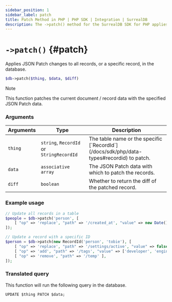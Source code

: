 ```yaml
---
sidebar_position: 1
sidebar_label: patch
title: Patch Method in PHP | PHP SDK | Integration | SurrealDB
description: The ->patch() method for the SurrealDB SDK for PHP applies JSON patch changes to records in the database.
---
```



# `->patch()` {#patch}

Applies JSON Patch changes to all records, or a specific record, in the database.

```php title="Method Syntax"
$db->patch($thing, $data, $diff)
```

> [!NOTE]
> This function patches the current document / record data with the specified JSON Patch data.


### Arguments
<table>
    <thead>
        <tr>
            <th colspan="2" scope="col">Arguments</th>
			<th colspan="2" scope="col">Type</th>
            <th colspan="2" scope="col">Description</th>
        </tr>
    </thead>
    <tbody>
        <tr>
            <td colspan="2" scope="row" data-label="Arguments">
                <code>thing</code>
                <Label label="required" />
            </td>
			<td colspan="2" scope="row" data-label="Type">
				<code>string</code>, <code>RecordId</code> or <code>StringRecordId</code>
			</td>
            <td colspan="2" scope="row" data-label="Description">
                The table name or the specific [`RecordId`](/docs/sdk/php/data-types#recordid) to patch.
            </td>
        </tr>
        <tr>
            <td colspan="2" scope="row" data-label="Arguments">
                <code>data</code>
               <Label label="optional" />
            </td>
			<td colspan="2" scope="row" data-label="Type">
				<code>associative array</code>
			</td>
            <td colspan="2" scope="row" data-label="Description">
                The JSON Patch data with which to patch the records.
            </td>
        </tr>
		<tr>
			<td colspan="2" scope="row" data-label="Arguments">
				<code>diff</code>
			   <Label label="optional" />
			</td>
			<td colspan="2" scope="row" data-label="Type">
				<code>boolean</code>
			</td>
			<td colspan="2" scope="row" data-label="Description">
				Whether to return the diff of the patched record.
			</td>
		</tr>
    </tbody>
</table>

### Example usage
```php
// Update all records in a table
$people = $db->patch('person', [
	[ "op" => 'replace', "path" => '/created_at', "value" => new Date() ],
]);

// Update a record with a specific ID
$person = $db->patch(new RecordId('person', 'tobie'), [
	[ "op" => 'replace', "path" => '/settings/active', "value" => false ],
	[ "op" => 'add', "path" => '/tags', "value" => ['developer', 'engineer'] ],
	[ "op" => 'remove', "path" => '/temp' ],
]);
```

### Translated query
This function will run the following query in the database.

```surql
UPDATE $thing PATCH $data;
```